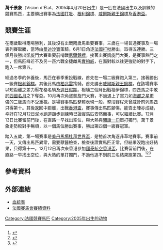 {{infobox racehorse
| name = 萬千景象
| image = [[File:Vision_d'Etat.jpg|200px]]
| caption = 
| sire = [[Chichicastenango|Chichicastenango]]
| grandsire = Smadoun
| dam = Uberaba
| damsire =  [[Garde_Royale|Garde Royale]]
| sex = 雄馬
| foaled = 2005年4日20日
| country = {{FRA}}
| colour = [[棗毛|棗]]
| breeder = Gaetan Gilles
| owner = Jacques Detre & Vicky Libaud
| trainer = [[利寶德|利寶德]]
| record = 14戰9冠1亞1季
| earnings =  2,067,397[[歐元|歐元]]（換算值）	
| updated= 
}}

'''萬千景象'''（Vision d'État、2005年4月20日出生）是一匹在法國出生以及訓練的競賽馬匹，主要勝出賽事為[[法國打吡|法國打吡]]、[[根利錦標|根利錦標]]、[[威爾斯親王錦標|威爾斯親王錦標]]及[[香港盃|香港盃]]。

==競賽生涯==
在兩歲取得兩場勝利，其後沒有出戰兩歲馬重要賽事。三歲在一場普通賽事及一場表列賽取勝，當時由[[曼迪沙寶|曼迪沙寶]]策騎。6月1日角逐[[法國打吡|法國打吡]]勝出，取得五連勝。三個月後勝出凱旋門大賽重要前哨戰[[尼爾錦標|尼爾錦標]]。接著出賽凱旋門大賽，是賽事熱門之一，但馬匹峰芒不及另一匹六戰全捷雌馬[[實夠威|實夠威]]，在面對較以往更強勁的對手下，跑入一席第五。

經過冬季的休養後，馬匹在春季重投戰線，首先在一場二級賽跑入第三。接著勝出一級賽[[根利錦標|根利錦標]]。其後此馬由[[柏兆雷|柏兆雷]]策騎。首先勝出[[威爾斯親王錦標|威爾斯親王錦標]]，在該場賽事以短距離之差力壓花格名駒及[[週日假期|週日假期]]。相隨三個月出戰福伊錦標，四匹馬之中敗於[[西國名月|西國名月]]之下奪亞。10月再次角逐凱旋門大賽，不過遇上了實力如[[海都之星|海都之星]]更強的三歲馬而不受重視。是場賽事馬匹整體表現一般，整段賽程未曾威脅前列馬匹只得第十。其後返回中距離，出戰[[香港盃|香港盃]]，賽事傳出馬匹腳傷，能否出陣亦成疑，幸好在12月12日泥地跑道踱步訓練時已證實馬匹安然無事，可以繼續比賽。12月13日比賽留前鬥後，在直路一早找出空位，與大熱與[[閒話一句|閒話一句]]單打獨鬥，萬千景象走勢較對手暢順，以一個馬位勝出賽事，勝出第四個一級賽冠軍。

踏入五歲，第一場賽事是[[美丹馬場|美丹馬場]][[杜拜世界盃|杜拜世界盃]]，是牠首次角逐非草地賽事。賽事前一天，又傳出馬匹異常，需要獸醫檢查，檢查後證實馬匹正常，但結果沒跑出好結果，只得第十一。12月12日再次來香港參加[[香港盃|國泰航空香港盃]]，比賽留前鬥後，在直路一早找出空位，與大熱的{{link-en|飛雪仙蹤|Snow Fairy}}單打獨鬥，不過他追不到前三名結果跑第四。<ref>{{cite web |title=Vision d'Etat's pedigree and partial racing stats |url=http://www.pedigreequery.com/vision+detat |website=Pedigree Online - Thoroughbred Database |accessdate=2021-12-13}}</ref><ref>{{cite web|url=http://news.bbc.co.uk/sport2/hi/other_sports/horse_racing/8105656.stm|title= Vision d'Etat wins Ascot feature |date=2009-06-16|work=BBC Sport|access-date=2021-12-13}}</ref><ref>{{cite web|url=http://www.hkjc.com/english/racing/results.asp?racedate=13/12/2009&raceno=8&venue=ST|title= Vision d'Etat wins Hong Kong Cup |date=2009-12-13|access-date=2021-12-13|work=[[香港賽馬會|Hong Kong Jockey Club]]}}</ref>

==參考資料==
{{reflist}}

==外部連結==
*[http://www.pedigreequery.com/vision+detat 血統表]
*[http://www2.france-galop.com/fgweb/Domaines/Chevaux/cheval_perf.aspx?idcheval=05034824 法國賽馬會賽績資料]
{{香港盃冠軍}}
[[Category:法國競賽馬匹|Category:法國競賽馬匹]]
[[Category:2005年出生的动物|Category:2005年出生的动物]]